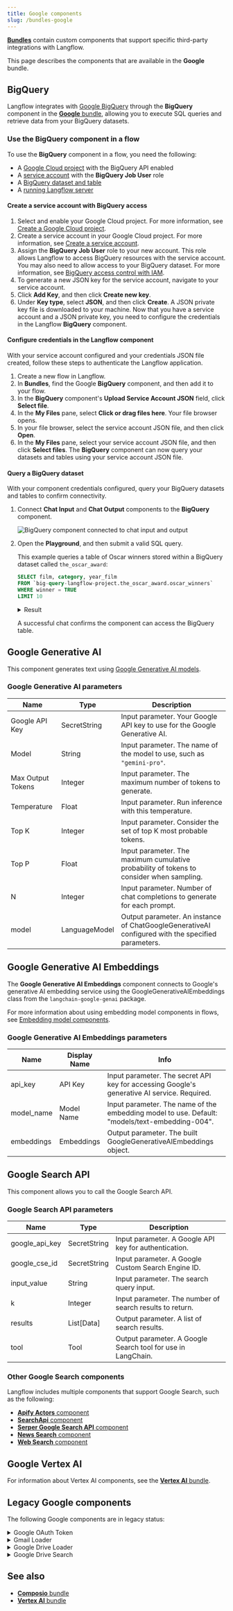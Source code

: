 ```yaml
---
title: Google components
slug: /bundles-google
---
```



<Icon name="Blocks" aria-hidden="true" /> [**Bundles**](/components-bundle-components) contain custom components that support specific third-party integrations with Langflow.

This page describes the components that are available in the **Google** bundle.

## BigQuery

Langflow integrates with [Google BigQuery](https://cloud.google.com/bigquery) through the **BigQuery** component in the [**Google** bundle](/bundles-google), allowing you to execute SQL queries and retrieve data from your BigQuery datasets.

### Use the BigQuery component in a flow

To use the **BigQuery** component in a flow, you need the following:

* A [Google Cloud project](https://developers.google.com/workspace/guides/create-project) with the BigQuery API enabled
* A [service account](https://developers.google.com/workspace/guides/create-credentials#service-account) with the **BigQuery Job User** role
* A [BigQuery dataset and table](https://cloud.google.com/bigquery/docs/datasets-intro)
* A [running Langflow server](/get-started-installation)

#### Create a service account with BigQuery access

1. Select and enable your Google Cloud project.
For more information, see [Create a Google Cloud project](https://developers.google.com/workspace/guides/create-project).
2. Create a service account in your Google Cloud project.
For more information, see [Create a service account](https://developers.google.com/workspace/guides/create-credentials#service-account).
3. Assign the **BigQuery Job User** role to your new account.
This role allows Langflow to access BigQuery resources with the service account.
You may also need to allow access to your BigQuery dataset.
For more information, see [BigQuery access control with IAM](https://cloud.google.com/bigquery/docs/access-control).
4. To generate a new JSON key for the service account, navigate to your service account.
5. Click **Add Key**, and then click **Create new key**.
6. Under **Key type**, select **JSON**, and then click **Create**.
A JSON private key file is downloaded to your machine.
Now that you have a service account and a JSON private key, you need to configure the credentials in the Langflow **BigQuery** component.

#### Configure credentials in the Langflow component

With your service account configured and your credentials JSON file created, follow these steps to authenticate the Langflow application.

1. Create a new flow in Langflow.
2. In <Icon name="Blocks" aria-hidden="true" /> **Bundles**, find the Google **BigQuery** component, and then add it to your flow.
3. In the **BigQuery** component's **Upload Service Account JSON** field, click **Select file**.
4. In the **My Files** pane, select **Click or drag files here**.
Your file browser opens.
5. In your file browser, select the service account JSON file, and then click **Open**.
6. In the **My Files** pane, select your service account JSON file, and then click **Select files**.
The **BigQuery** component can now query your datasets and tables using your service account JSON file.

#### Query a BigQuery dataset

With your component credentials configured, query your BigQuery datasets and tables to confirm connectivity.

1. Connect **Chat Input** and **Chat Output** components to the **BigQuery** component.

    ![BigQuery component connected to chat input and output](/img/integrations-bigquery.png)

2. Open the **Playground**, and then submit a valid SQL query.

    This example queries a table of Oscar winners stored within a BigQuery dataset called `the_oscar_award`:

    ```sql
    SELECT film, category, year_film
    FROM `big-query-langflow-project.the_oscar_award.oscar_winners`
    WHERE winner = TRUE
    LIMIT 10
    ```

    <details>
    <summary>Result</summary>

    ```text
    film	category	year_film
    The Last Command	ACTOR	1927
    7th Heaven	ACTRESS	1927
    The Dove;	ART DIRECTION	1927
    Sunrise	CINEMATOGRAPHY	1927
    Sunrise	CINEMATOGRAPHY	1927
    Two Arabian Knights	DIRECTING (Comedy Picture)	1927
    7th Heaven	DIRECTING (Dramatic Picture)	1927
    Wings	ENGINEERING EFFECTS	1927
    Wings	OUTSTANDING PICTURE	1927
    Sunrise	UNIQUE AND ARTISTIC PICTURE	1927
    ```

    </details>

    A successful chat confirms the component can access the BigQuery table.

## Google Generative AI

This component generates text using [Google Generative AI models](https://cloud.google.com/vertex-ai/docs/).

### Google Generative AI parameters

| Name | Type | Description |
|------|------|-------------|
| Google API Key | SecretString | Input parameter. Your Google API key to use for the Google Generative AI. |
| Model | String | Input parameter. The name of the model to use, such as `"gemini-pro"`. |
| Max Output Tokens | Integer | Input parameter. The maximum number of tokens to generate. |
| Temperature | Float | Input parameter. Run inference with this temperature. |
| Top K | Integer | Input parameter. Consider the set of top K most probable tokens. |
| Top P | Float | Input parameter. The maximum cumulative probability of tokens to consider when sampling. |
| N | Integer | Input parameter. Number of chat completions to generate for each prompt. |
| model | LanguageModel | Output parameter. An instance of ChatGoogleGenerativeAI configured with the specified parameters. |

## Google Generative AI Embeddings

The **Google Generative AI Embeddings** component connects to Google's generative AI embedding service using the GoogleGenerativeAIEmbeddings class from the `langchain-google-genai` package.

For more information about using embedding model components in flows, see [Embedding model components](/components-embedding-models).

### Google Generative AI Embeddings parameters

| Name | Display Name | Info |
|------|--------------|------|
| api_key | API Key | Input parameter. The secret API key for accessing Google's generative AI service. Required. |
| model_name | Model Name | Input parameter. The name of the embedding model to use. Default: "models/text-embedding-004". |
| embeddings | Embeddings | Output parameter. The built GoogleGenerativeAIEmbeddings object. |

## Google Search API

This component allows you to call the Google Search API.

### Google Search API parameters

| Name | Type | Description |
|------|------|-------------|
| google_api_key | SecretString | Input parameter. A Google API key for authentication. |
| google_cse_id | SecretString | Input parameter. A Google Custom Search Engine ID. |
| input_value | String | Input parameter. The search query input. |
| k | Integer | Input parameter. The number of search results to return. |
| results | List[Data] | Output parameter. A list of search results. |
| tool | Tool | Output parameter. A Google Search tool for use in LangChain. |

### Other Google Search components

Langflow includes multiple components that support Google Search, such as the following:

* [**Apify Actors** component](/bundles-apify)
* [**SearchApi** component](/bundles-searchapi)
* [**Serper Google Search API** component](/bundles-serper)
* [**News Search** component](/components-data#news-search)
* [**Web Search** component](/components-data#web-search)

## Google Vertex AI

For information about Vertex AI components, see the [**Vertex AI** bundle](/bundles-vertexai).

## Legacy Google components


<PartialLegacy />

The following Google components are in legacy status:

<details>
<summary>Google OAuth Token</summary>

The **Google OAuth Token** component was deprecated in Langflow 1.4.0.

To connect your flows to Google OAuth services, use [Composio components](/bundles-composio).

</details>

<details>
<summary>Gmail Loader</summary>

This component loads emails from Gmail using [Service Account JSON](https://developers.google.com/identity/protocols/oauth2/service-account) credentials and label ID filters.

As an alternative, you can use [Composio components](/bundles-composio) to connect your flows to Google services.

</details>

<details>
<summary>Google Drive Loader</summary>

This component loads documents from Google Drive using [Service Account JSON](https://developers.google.com/identity/protocols/oauth2/service-account) credentials and document ID filters.

While there is no direct replacement, consider using the [**API Request** component](/components-data#api-request) to call the Google Drive API.

</details>

<details>
<summary>Google Drive Search</summary>

This component searches Google Drive using [Service Account JSON](https://developers.google.com/identity/protocols/oauth2/service-account) credentials and various query strings and filters.

While there is no direct replacement, consider using the [**API Request** component](/components-data#api-request) to call the Google Drive API.

</details>

## See also

- [**Composio** bundle](/bundles-composio)
- [**Vertex AI** bundle](/bundles-vertexai)